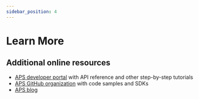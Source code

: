 ```yaml
---
sidebar_position: 4
---
```


# Learn More

## Additional online resources

- [APS developer portal](https://aps.autodesk.com) with API reference and other step-by-step tutorials
- [APS GitHub organization](https://github.com/autodesk-platform-services) with code samples and SDKs
- [APS blog](https://forge.autodesk.com/blog)
